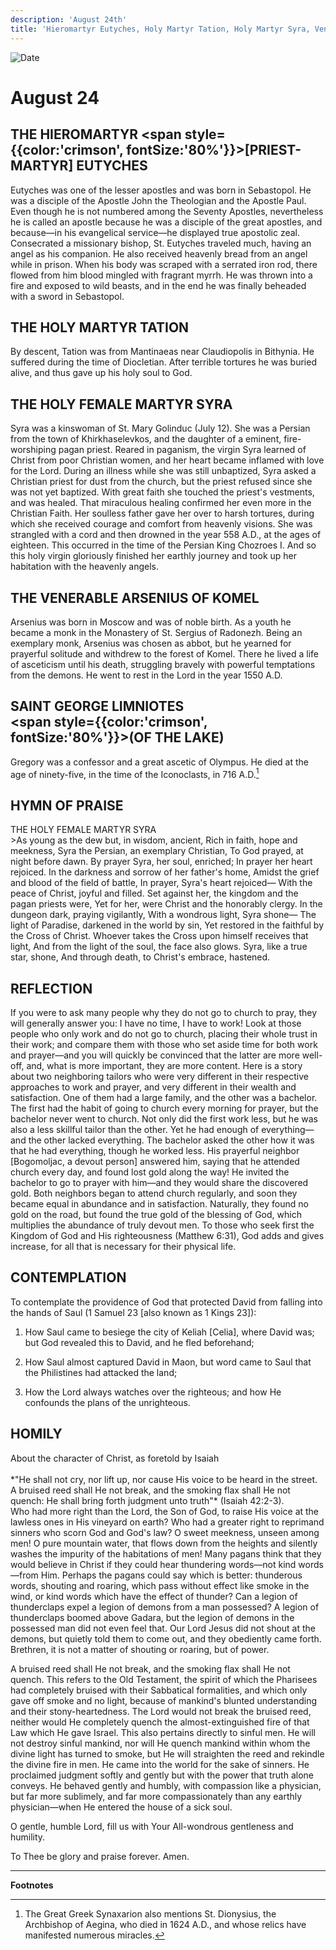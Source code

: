```yaml
---
description: 'August 24th'
title: 'Hieromartyr Eutyches, Holy Martyr Tation, Holy Martyr Syra, Venerable Arsenius of Komel, St. George of the Lake'
---
```


<CustomPaginator />
<RunningHead />

<Image src="/title-imprint.png" height={68} width={50} alt="Date" className="title-imprint"/>

# <div id="date">August <Image className="four-dot" src="/four-dot.png" height={15} width={15} alt="" />24</div>

## THE HIEROMARTYR <span style={{color:'crimson', fontSize:'80%'}}>[PRIEST-MARTYR]</span> EUTYCHES

Eutyches was one of the lesser apostles and was born in Sebastopol. He was a disciple of the Apostle John the Theologian and the Apostle Paul. Even though he is not numbered among the Seventy Apostles, nevertheless he is called an apostle because he was a disciple of the great apostles, and because—in his evangelical service—he displayed true apostolic zeal. Consecrated a missionary bishop, St. Eutyches traveled much, having an angel as his companion. He also received heavenly bread from an angel while in prison. When his body was scraped with a serrated iron rod, there flowed from him blood mingled with fragrant myrrh. He was thrown into a fire and exposed to wild beasts, and in the end he was finally beheaded with a sword in Sebastopol.

## THE HOLY MARTYR TATION

By descent, Tation was from Mantinaeas near Claudiopolis in Bithynia. He suffered during the time of Diocletian. After terrible tortures he was buried alive, and thus gave up his holy soul to God.

## THE HOLY FEMALE MARTYR SYRA

Syra was a kinswoman of St. Mary Golinduc (July 12). She was a Persian from the town of Khirkhaselevkos, and the daughter of a eminent, fire-worshiping pagan priest. Reared in paganism, the virgin Syra learned of Christ from poor Christian women, and her heart became inflamed with love for the Lord. During an illness while she was still unbaptized, Syra asked a Christian priest for dust from the church, but the priest refused since she was not yet baptized. With great faith she touched the priest's vestments, and was healed. That miraculous healing confirmed her even more in the Christian Faith. Her soulless father gave her over to harsh tortures, during which she received courage and comfort from heavenly visions. She was strangled with a cord and then drowned in the year 558 A.D., at the ages of eighteen. This occurred in the time of the Persian King Chozroes I. And so this holy virgin gloriously finished her earthly journey and took up her habitation with the heavenly angels.

## THE VENERABLE ARSENIUS OF KOMEL

Arsenius was born in Moscow and was of noble birth. As a youth he became a monk in the Monastery of St. Sergius of Radonezh. Being an exemplary monk, Arsenius was chosen as abbot, but he yearned for prayerful solitude and withdrew to the forest of Komel. There he lived a life of asceticism until his death, struggling bravely with powerful temptations from the demons. He went to rest in the Lord in the year 1550 A.D.

## SAINT GEORGE LIMNIOTES <br /><span style={{color:'crimson', fontSize:'80%'}}>(OF THE LAKE)</span>

Gregory was a confessor and a great ascetic of Olympus. He died at the age of ninety-five, in the time of the Iconoclasts, in 716 A.D.[^1]


## HYMN OF PRAISE
<div style={{textAlign:'center', color:'crimson', fontWeight:'bold'}}>
THE HOLY FEMALE MARTYR SYRA
</div>
>As young as the dew but, in wisdom, ancient,  
Rich in faith, hope and meekness,  
Syra the Persian, an exemplary Christian,  
To God prayed, at night before dawn.  
By prayer Syra, her soul, enriched;  
In prayer her heart rejoiced.  
In the darkness and sorrow of her father's home,  
Amidst the grief and blood of the field of battle,  
In prayer, Syra's heart rejoiced—  
With the peace of Christ, joyful and filled.  
Set against her, the kingdom and the pagan priests were,  
Yet for her, were Christ and the honorably clergy.  
In the dungeon dark, praying vigilantly,  
With a wondrous light, Syra shone—  
The light of Paradise, darkened in the world by sin,  
Yet restored in the faithful by the Cross of Christ.  
Whoever takes the Cross upon himself receives that light,  
And from the light of the soul, the face also glows.  
Syra, like a true star, shone,  
And through death, to Christ's embrace, hastened.  


## REFLECTION

If you were to ask many people why they do not go to church to pray, they will generally answer you: I have no time, I have to work! Look at those people who only work and do not go to church, placing their whole trust in their work; and compare them with those who set aside time for both work and prayer—and you will quickly be convinced that the latter are more well-off, and, what is more important, they are more content. Here is a story about two neighboring tailors who were very different in their respective approaches to work and prayer, and very different in their wealth and satisfaction. One of them had a large family, and the other was a bachelor. The first had the habit of going to church every morning for prayer, but the bachelor never went to church. Not only did the first work less, but he was also a less skillful tailor than the other. Yet he had enough of everything—and the other lacked everything. The bachelor asked the other how it was that he had everything, though he worked less. His prayerful neighbor [Bogomoljac, a devout person] answered him, saying that he attended church every day, and found lost gold along the way! He invited the bachelor to go to prayer with him—and they would share the discovered gold. Both neighbors began to attend church regularly, and soon they became equal in abundance and in satisfaction. Naturally, they found no gold on the road, but found the true gold of the blessing of God, which multiplies the abundance of truly devout men. To those who seek first the Kingdom of God and His righteousness (Matthew 6:31), God adds and gives increase, for all that is necessary for their physical life.


## CONTEMPLATION

To contemplate the providence of God that protected David from falling into the hands of Saul (1 Samuel 23 [also known as 1 Kings 23]):

1. How Saul came to besiege the city of Keliah [Celia], where David was; but God revealed this to David, and he fled beforehand;

2. How Saul almost captured David in Maon, but word came to Saul that the Philistines had attacked the land;

3. How the Lord always watches over the righteous; and how He confounds the plans of the unrighteous.


## HOMILY
<div style={{textAlign:'center', color:'crimson', fontWeight:'bold'}}>
About the character of Christ, as foretold by Isaiah
</div>
<br />
<div style={{textAlign:'right'}}>
*"He shall not cry, nor lift up, nor cause His voice to be heard in the street. A bruised reed shall He not break, and the smoking flax shall He not quench: He shall bring forth judgment unto truth"* (Isaiah 42:2-3).
</div>
Who had more right than the Lord, the Son of God, to raise His voice at the lawless ones in His vineyard on earth? Who had a greater right to reprimand sinners who scorn God and God's law? O sweet meekness, unseen among men! O pure mountain water, that flows down from the heights and silently washes the impurity of the habitations of men! Many pagans think that they would believe in Christ if they could hear thundering words—not kind words—from Him. Perhaps the pagans could say which is better: thunderous words, shouting and roaring, which pass without effect like smoke in the wind, or kind words which have the effect of thunder? Can a legion of thunderclaps expel a legion of demons from a man possessed? A legion of thunderclaps boomed above Gadara, but the legion of demons in the possessed man did not even feel that. Our Lord Jesus did not shout at the demons, but quietly told them to come out, and they obediently came forth. Brethren, it is not a matter of shouting or roaring, but of power.

A bruised reed shall He not break, and the smoking flax shall He not quench. This refers to the Old Testament, the spirit of which the Pharisees had completely bruised with their Sabbatical formalities, and which only gave off smoke and no light, because of mankind's blunted understanding and their stony-heartedness. The Lord would not break the bruised reed, neither would He completely quench the almost-extinguished fire of that Law which He gave Israel. This also pertains directly to sinful men. He will not destroy sinful mankind, nor will He quench mankind within whom the divine light has turned to smoke, but He will straighten the reed and rekindle the divine fire in men. He came into the world for the sake of sinners. He proclaimed judgment softly and gently but with the power that truth alone conveys. He behaved gently and humbly, with compassion like a physician, but far more sublimely, and far more compassionately than any earthly physician—when He entered the house of a sick soul.

O gentle, humble Lord, fill us with Your All-wondrous gentleness and humility.

To Thee be glory and praise forever. Amen.

---
**Footnotes**

[^1]: The Great Greek Synaxarion also mentions St. Dionysius, the Archbishop of Aegina, who died in 1624 A.D., and whose relics have manifested numerous miracles.